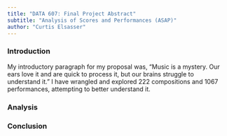 ```yaml
---
title: "DATA 607: Final Project Abstract"
subtitle: "Analysis of Scores and Performances (ASAP)"
author: "Curtis Elsasser"
---
```


### Introduction 

My introductory paragraph for my proposal was, "Music is a mystery. Our ears love it and are quick to process it, but our brains struggle to understand it." I have wrangled and explored 222 compositions and 1067 performances, attempting to better understand it.


### Analysis 


### Conclusion 


